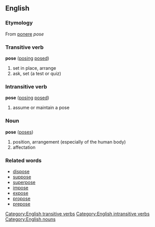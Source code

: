 == English ==
=== Etymology ===
From {{L.}} [[ponere]] ''pose''
=== Transitive verb ===
[[Category:English transitive verbs]]
'''pose''' ([[posing]] [[posed]])
# set in place, arrange
# ask, set (a test or quiz)
=== Intransitive verb ===
[[Category:English intransitive verbs]]
'''pose''' ([[posing]] [[posed]])
# assume or maintain a pose
=== Noun ===
[[Category:English nouns]]
'''pose''' ([[poses]])
# position, arrangement (especially of the human body)
# affectation
=== Related words ===
* [[dispose]]
* [[suppose]]
* [[superpose]]
* [[impose]]
* [[expose]]
* [[propose]]
* [[prepose]]